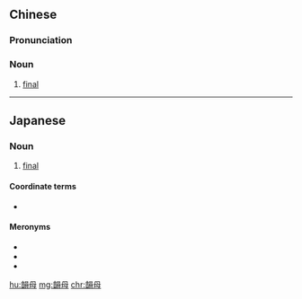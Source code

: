 {{also|韵母}}
==Chinese==
{{zh-forms|s=韵母}}

===Pronunciation===
{{zh-pron
|m=yùnmǔ
|c=wan6 mou5,wan5 mou5
|cat=n
}}

===Noun===
{{zh-noun}}

# {{lb|zh|phonetics}} [[final]]

----

==Japanese==
{{ja-kanjitab|いん|ぼ|yomi=o}}

===Noun===
{{ja-noun|いんぼ}}

# {{lb|ja|phonetics|sort=いんぼ}} [[final]]

====Coordinate terms====
* {{l/ja|声母}}

====Meronyms====
* {{l/ja|介音}}
* {{l/ja|主母音}}
* {{l/ja|韻尾}}

[[hu:韻母]]
[[mg:韻母]]
[[chr:韻母]]
